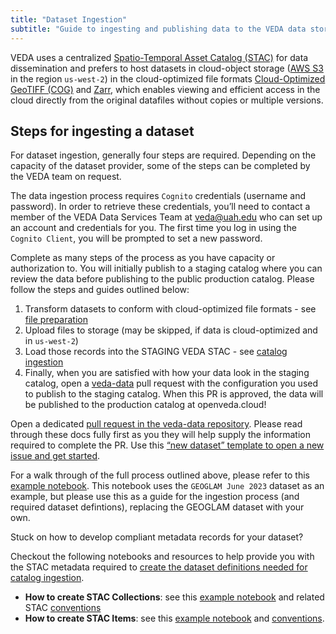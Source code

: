 ```yaml
---
title: "Dataset Ingestion"
subtitle: "Guide to ingesting and publishing data to the VEDA data store & STAC API"
---
```


VEDA uses a centralized [Spatio-Temporal Asset Catalog (STAC)](https://stacspec.org/) for data dissemination and prefers to host datasets in cloud-object storage ([AWS S3](https://aws.amazon.com/s3/) in the region `us-west-2`)
in the cloud-optimized file formats [Cloud-Optimized GeoTIFF (COG)](https://www.cogeo.org/) and [Zarr](https://zarr.dev/), which enables viewing and efficient access in the cloud directly
from the original datafiles without copies or multiple versions.


## Steps for ingesting a dataset

For dataset ingestion, generally four steps are required. Depending on the capacity of the dataset provider, some of the steps can be completed by the VEDA team on request.

The data ingestion process requires `Cognito` credentials (username and password). In order to retrieve these credentials, you'll need to contact a member of the VEDA Data Services Team at [veda@uah.edu](mailto:veda@uah.edu) who can set up an account and credentials for you. The first time you log in using the `Cognito Client`, you will be prompted to set a new password.

Complete as many steps of the process as you have capacity or authorization to. You will initially publish to a staging catalog where you can review the data before publishing to the public production catalog. Please follow the steps and guides outlined below: 

1. Transform datasets to conform with cloud-optimized file formats - see [file preparation](./file-preparation.qmd)
2. Upload files to storage (may be skipped, if data is cloud-optimized and in `us-west-2`)
3. Load those records into the STAGING VEDA STAC - see [catalog ingestion](./catalog-ingestion.qmd)
4. Finally, when you are satisfied with how your data look in the staging catalog, open a [veda-data](https://github.com/NASA-IMPACT/veda-data) pull request with the configuration you used to publish to the staging catalog. When this PR is approved, the data will be published to the production catalog at openveda.cloud!

::: {.callout-note title="If the above instructions do not cover the data you want to ingest and/or if you could use extra help getting started"}
Open a dedicated [pull request in the veda-data repository](https://github.com/NASA-IMPACT/veda-data). Please read through these docs fully first as you they will help supply the information required to complete the PR. Use this ["new dataset" template to open a new issue and get started](https://github.com/NASA-IMPACT/veda-data/issues/new?assignees=&labels=dataset&projects=&template=new-dataset.yaml&title=New+Dataset%3A+%3Cdataset+title%3E). 
:::

For a walk through of the full process outlined above, please refer to this [example notebook](example-template/example-geoglam-ingest.ipynb). This notebook uses the `GEOGLAM June 2023` dataset as an example, but please use this as a guide for the ingestion process (and required dataset defintions), replacing the GEOGLAM dataset with your own. 

Stuck on how to develop compliant metadata records for your dataset? 

Checkout the following notebooks and resources to help provide you with the STAC metadata required to [create the dataset definitions needed for catalog ingestion](https://nasa-impact.github.io/veda-docs/contributing/dataset-ingestion/catalog-ingestion.html).

- **How to create STAC Collections**: see this [example notebook](/notebooks/veda-operations/stac-collection-creation.html) and related STAC [conventions](./stac-collection-conventions.qmd) 
- **How to create STAC Items**:  see this [example notebook](/notebooks/veda-operations/stac-item-creation.html) and [conventions](./stac-item-conventions.qmd).